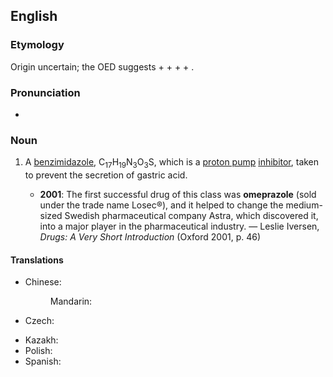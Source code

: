==English==
{{wikipedia}}

===Etymology===
Origin uncertain; the OED suggests {{m|en|oxy-|o(xy-)}} + {{m|en|methyl-|me(thyl-)}} + {{m|en|pyridine|p(y)r(idine)}} + {{m|en|imidazole|(imid)az(ole)}} + {{m|en|indole|(ind)ole}}.

===Pronunciation===
* {{IPA|en|/əʊˈmɛpɹəzəʊl/}}

===Noun===
{{en-noun|-}}

# {{lb|en|pharmacology}} A [[benzimidazole]], C<sub>17</sub>H<sub>19</sub>N<sub>3</sub>O<sub>3</sub>S, which is a [[proton pump]] [[inhibitor]], taken to prevent the secretion of gastric acid.
#* '''2001''': The first successful drug of this class was '''omeprazole''' (sold under the trade name Losec®), and it helped to change the medium-sized Swedish pharmaceutical company Astra, which discovered it, into a major player in the pharmaceutical industry. — Leslie Iversen, ''Drugs: A Very Short Introduction'' (Oxford 2001, p. 46)

====Translations====
{{trans-top|benzimidazole}}
* Chinese:
*: Mandarin: {{t+|cmn|奧美拉唑|tr=àoměilāzuò}}
* Czech: {{t|cs|omeprazol|m}}
{{trans-mid}}
* Kazakh: {{t|kk|омепразол}}
* Polish: {{t|pl|omeprazol|m}}
* Spanish: {{t|es|omeprazol|m}}
{{trans-bottom}}